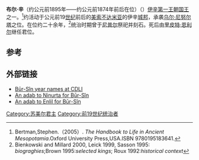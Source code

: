 {{Infobox Monarch
| name           = 布尔·辛
| title          = [[美索不达米亚王朝表|美索不达米亚王朝表]]、[[伊辛|伊辛]]国王
| image          = 
| image_size     = 
| caption        =
| reign          = 约前1895年—约前1874年前后在位（中年表）
| date of birth  = 
| place of birth = 
| date of death  = 约前1874年前后（中年表）
| place of death = 
| predecessor    = [[乌尔·尼努尔塔|乌尔·尼努尔塔]]
| successor      = [[里皮特·恩利尔|里皮特·恩利尔]]
}}

'''布尔·辛'''（约公元前1895年——约公元前1874年前后在位）（{{lang-en|Bur-Suen}}）[[伊辛第一王朝|伊辛第一王朝]][[国王|国王]]之一。<ref>Bertman,Stephen.（2005）. ''The Handbook to Life in Ancient Mesopotamia''.Oxford University Press,USA.ISBN 9780195183641.</ref>约活动于公元前19[[世纪|世纪]]前后的[[美索不达米亚|美索不达米亚]]的伊辛[[城邦|城邦]]，承袭[[乌尔·尼努尔塔|乌尔·尼努尔塔]]之位。在位约二十余年，<ref>Bienkowski and Millard 2000, Leick 1999, Sasson 1995: ''biograghies'';Brown 1995:''selected kings''; Roux 1992:''historical context''</ref>统治时期曾于[[尼普尔|尼普尔]]祭祀并刻石。死后由[[里皮特·恩利尔|里皮特·恩利尔]]继任君位。

==参考==
{{reflist}}

==外部链接==
*[https://web.archive.org/web/20101231072039/http://www.cdli.ucla.edu/wiki/doku.php/bur-sin Būr-Sîn year names at CDLI]
*[http://etcsl.orinst.ox.ac.uk/section2/tr2571.htm An adab to Ninurta for Būr-Sîn] {{Wayback|url=http://etcsl.orinst.ox.ac.uk/section2/tr2571.htm |date=20180824123123 }}
*[http://etcsl.orinst.ox.ac.uk/section2/tr2572.htm An adab to Enlil for Būr-Sîn] {{Wayback|url=http://etcsl.orinst.ox.ac.uk/section2/tr2572.htm |date=20180824014841 }}

{{leader|[[乌尔·尼努尔塔|乌尔·尼努尔塔]]|[[美索不达米亚王朝表|美索不达米亚王朝表]]|[[里皮特·恩利尔|里皮特·恩利尔]]}}
{{巴比伦君主}}

[[Category:苏美尔君主|Category:苏美尔君主]]
[[Category:前19世纪统治者|Category:前19世纪统治者]]